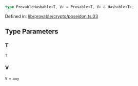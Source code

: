 ```ts
type ProvableHashable<T, V> = Provable<T, V> & Hashable<T>;
```

Defined in: [lib/provable/crypto/poseidon.ts:33](https://github.com/o1-labs/o1js/blob/fca908c243ee8e908efacaf73a882d48759e675a/src/lib/provable/crypto/poseidon.ts#L33)

## Type Parameters

### T

`T`

### V

`V` = `any`
